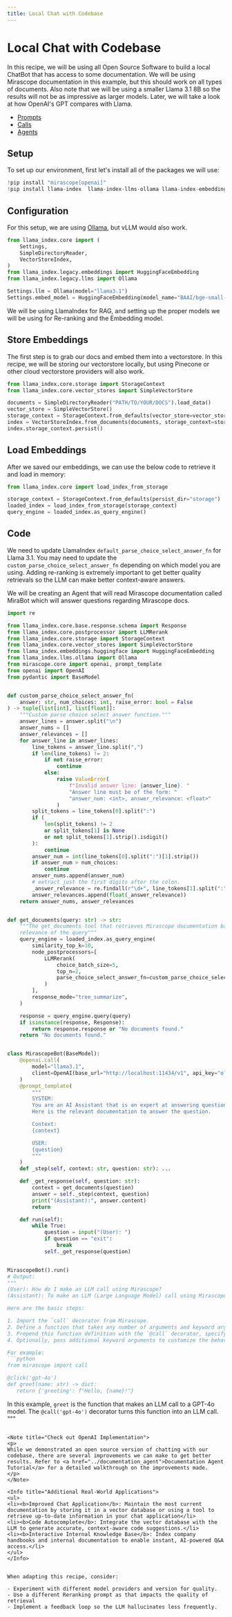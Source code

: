 ```yaml
---
title: Local Chat with Codebase
---
```


# Local Chat with Codebase

In this recipe, we will be using all Open Source Software to build a local ChatBot that has access to some documentation. We will be using Mirascope documentation in this example, but this should work on all types of documents. Also note that we will be using a smaller Llama 3.1 8B so the results will not be as impressive as larger models. Later, we will take a look at how OpenAI's GPT compares with Llama.

<Info title="Mirascope Concepts Used" collapsible={true} defaultCollapsed={true}>
<ul>
<li><a href="/docs/mirascope/learn/prompts/">Prompts</a></li>
<li><a href="/docs/mirascope/learn/calls/">Calls</a></li>
<li><a href="/docs/mirascope/learn/agents/">Agents</a></li>
</ul>
</Info>

## Setup

To set up our environment, first let's install all of the packages we will use:


```python
!pip install "mirascope[openai]"
!pip install llama-index  llama-index-llms-ollama llama-index-embeddings-huggingface huggingface
```

## Configuration

For this setup, we are using [Ollama](https://github.com/ollama/ollama), but vLLM would also work.


```python
from llama_index.core import (
    Settings,
    SimpleDirectoryReader,
    VectorStoreIndex,
)
from llama_index.legacy.embeddings import HuggingFaceEmbedding
from llama_index.legacy.llms import Ollama

Settings.llm = Ollama(model="llama3.1")
Settings.embed_model = HuggingFaceEmbedding(model_name="BAAI/bge-small-en-v1.5")
```


We will be using LlamaIndex for RAG, and setting up the proper models we will be using for Re-ranking and the Embedding model.

## Store Embeddings

The first step is to grab our docs and embed them into a vectorstore. In this recipe, we will be storing our vectorstore locally, but using Pinecone or other cloud vectorstore providers will also work.



```python
from llama_index.core.storage import StorageContext
from llama_index.core.vector_stores import SimpleVectorStore

documents = SimpleDirectoryReader("PATH/TO/YOUR/DOCS").load_data()
vector_store = SimpleVectorStore()
storage_context = StorageContext.from_defaults(vector_store=vector_store)
index = VectorStoreIndex.from_documents(documents, storage_context=storage_context)
index.storage_context.persist()
```


## Load Embeddings

After we saved our embeddings, we can use the below code to retrieve it and load in memory:




```python
from llama_index.core import load_index_from_storage

storage_context = StorageContext.from_defaults(persist_dir="storage")
loaded_index = load_index_from_storage(storage_context)
query_engine = loaded_index.as_query_engine()
```


## Code

We need to update LlamaIndex `default_parse_choice_select_answer_fn` for Llama 3.1. You may need to update the `custom_parse_choice_select_answer_fn` depending on which model you are using. Adding re-ranking is extremely important to get better quality retrievals so the LLM can make better context-aware answers.

We will be creating an Agent that will read Mirascope documentation called MiraBot which will answer questions regarding Mirascope docs.



```python
import re

from llama_index.core.base.response.schema import Response
from llama_index.core.postprocessor import LLMRerank
from llama_index.core.storage import StorageContext
from llama_index.core.vector_stores import SimpleVectorStore
from llama_index.embeddings.huggingface import HuggingFaceEmbedding
from llama_index.llms.ollama import Ollama
from mirascope.core import openai, prompt_template
from openai import OpenAI
from pydantic import BaseModel


def custom_parse_choice_select_answer_fn(
    answer: str, num_choices: int, raise_error: bool = False
) -> tuple[list[int], list[float]]:
    """Custom parse choice select answer function."""
    answer_lines = answer.split("\n")
    answer_nums = []
    answer_relevances = []
    for answer_line in answer_lines:
        line_tokens = answer_line.split(",")
        if len(line_tokens) != 2:
            if not raise_error:
                continue
            else:
                raise ValueError(
                    f"Invalid answer line: {answer_line}. "
                    "Answer line must be of the form: "
                    "answer_num: <int>, answer_relevance: <float>"
                )
        split_tokens = line_tokens[0].split(":")
        if (
            len(split_tokens) != 2
            or split_tokens[1] is None
            or not split_tokens[1].strip().isdigit()
        ):
            continue
        answer_num = int(line_tokens[0].split(":")[1].strip())
        if answer_num > num_choices:
            continue
        answer_nums.append(answer_num)
        # extract just the first digits after the colon.
        _answer_relevance = re.findall(r"\d+", line_tokens[1].split(":")[1].strip())[0]
        answer_relevances.append(float(_answer_relevance))
    return answer_nums, answer_relevances


def get_documents(query: str) -> str:
    """The get_documents tool that retrieves Mirascope documentation based on the
    relevance of the query"""
    query_engine = loaded_index.as_query_engine(
        similarity_top_k=10,
        node_postprocessors=[
            LLMRerank(
                choice_batch_size=5,
                top_n=2,
                parse_choice_select_answer_fn=custom_parse_choice_select_answer_fn,
            )
        ],
        response_mode="tree_summarize",
    )

    response = query_engine.query(query)
    if isinstance(response, Response):
        return response.response or "No documents found."
    return "No documents found."


class MirascopeBot(BaseModel):
    @openai.call(
        model="llama3.1",
        client=OpenAI(base_url="http://localhost:11434/v1", api_key="ollama"),
    )
    @prompt_template(
        """
        SYSTEM:
        You are an AI Assistant that is an expert at answering questions about Mirascope.
        Here is the relevant documentation to answer the question.

        Context:
        {context}

        USER:
        {question}
        """
    )
    def _step(self, context: str, question: str): ...

    def _get_response(self, question: str):
        context = get_documents(question)
        answer = self._step(context, question)
        print("(Assistant):", answer.content)
        return

    def run(self):
        while True:
            question = input("(User): ")
            if question == "exit":
                break
            self._get_response(question)


MirascopeBot().run()
# Output:
"""
(User): How do I make an LLM call using Mirascope?
(Assistant): To make an LLM (Large Language Model) call using Mirascope, you can use the `call` decorator provided by Mirascope.

Here are the basic steps:

1. Import the `call` decorator from Mirascope.
2. Define a function that takes any number of arguments and keyword arguments. This will be the function that makes the LLM call.
3. Prepend this function definition with the `@call` decorator, specifying the name of the model you want to use (e.g., "gpt-4o").
4. Optionally, pass additional keyword arguments to customize the behavior of the LLM call.

For example:
```python
from mirascope import call

@click('gpt-4o')
def greet(name: str) -> dict:
   return {'greeting': f"Hello, {name}!"}
```
In this example, `greet` is the function that makes an LLM call to a GPT-4o model. The `@call('gpt-4o')` decorator turns this function into an LLM call.
"""
```

<Note title="Check out OpenAI Implementation">
<p>
While we demonstrated an open source version of chatting with our codebase, there are several improvements we can make to get better results. Refer to <a href="../documentation_agent">Documentation Agent Tutorial</a> for a detailed walkthrough on the improvements made.
</p>
</Note>

<Info title="Additional Real-World Applications">
<ul>
<li><b>Improved Chat Application</b>: Maintain the most current documentation by storing it in a vector database or using a tool to retrieve up-to-date information in your chat application</li>
<li><b>Code Autocomplete</b>: Integrate the vector database with the LLM to generate accurate, context-aware code suggestions.</li>
<li><b>Interactive Internal Knowledge Base</b>: Index company handbooks and internal documentation to enable instant, AI-powered Q&A access.</li>
</ul>
</Info>


When adapting this recipe, consider:

- Experiment with different model providers and version for quality.
- Use a different Reranking prompt as that impacts the quality of retrieval
- Implement a feedback loop so the LLM hallucinates less frequently.

